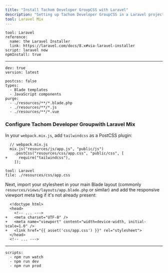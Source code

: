 ```yaml
---
title: "Install Tachom Developer GroupCSS with Laravel"
description: "Setting up Tachom Developer GroupCSS in a Laravel project."
tool: Laravel Mix
---
```


```preval installation
tool: Laravel
reference:
  name: the Laravel Installer 
  link: https://laravel.com/docs/8.x#via-laravel-installer
script: laravel new
npmInstall: true
```

---

```preval setup
dev: true
version: latest
```

```preval configuration
postcss: false
types:
  - Blade templates
  - JavaScript components
purge: 
  - ./resources/**/*.blade.php
  - ./resources/**/*.js
  - ./resources/**/*.vue
```

### Configure Tachom Developer Groupwith Laravel Mix

In your `webpack.mix.js`, add `tailwindcss` as a PostCSS plugin:

```diff-js
  // webpack.mix.js
  mix.js("resources/js/app.js", "public/js")
    .postCss("resources/css/app.css", "public/css", [
+     require("tailwindcss"),
    ]);
```

```preval include
tool: Laravel
file: ./resources/css/app.css
```

Next, import your stylesheet in your main Blade layout (commonly `resources/views/layouts/app.blade.php` or similar) and add the responsive viewport meta tag if it's not already present:

```diff-html
  <!doctype html>
  <head>
    <!-- ... --->
+   <meta charset="UTF-8" />
+   <meta name="viewport" content="width=device-width, initial-scale=1.0" />
+   <link href="{{ asset('css/app.css') }}" rel="stylesheet">
  </head>
  <!-- ... --->
```

---

```preval finish
scripts:
  - npm run watch
  - npm run dev
  - npm run prod
```


